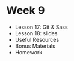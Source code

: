 
# Week 9

- Lesson 17: <Link to="/week-9/lesson-17">Git & Sass</Link>
- Lesson 18: <Link to="/week-9/lesson-18">slides</Link>
- Useful Resources
- Bonus Materials
- Homework
